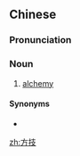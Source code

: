 ==Chinese==
{{zh-forms}}

===Pronunciation===
{{zh-pron
|m=fāngjì
|c=fong1 gei6
|cat=n
}}

===Noun===
{{zh-noun}}

# {{lb|zh|Taoism}} [[alchemy]]

====Synonyms====
* {{zh-l|方術}}

[[zh:方技]]